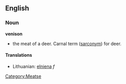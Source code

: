 ==English==
===Noun===
'''venison'''

* the meat of a deer.  Carnal term ([[sarconym]]) for deer.


====Translations====
*Lithuanian: [[elniena]] ''f''

[[Category:Meatse]]